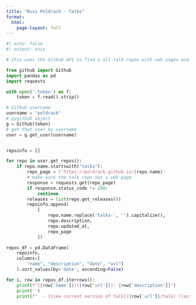 ```yaml
---
title: "Russ Poldrack - Talks"
format:
  html:
    page-layout: full
---
```


```python
#| echo: false
#| output: asis

# this uses the GitHub API to find a all talk repos with web pages and list them

from github import Github
import pandas as pd
import requests

with open('.token') as f:
    token = f.read().strip()

# Github username
username = "poldrack"
# pygithub object
g = Github(token)
# get that user by username
user = g.get_user(username)


repoinfo = []

for repo in user.get_repos():
    if repo.name.startswith("talks"):
        repo_page = f'https://poldrack.github.io/{repo.name}'
        # make sure the talk repo has a web page
        response = requests.get(repo_page)
        if response.status_code != 200:
            continue
        releases = list(repo.get_releases())
        repoinfo.append(
            [
                repo.name.replace('talks-', '').capitalize(),
                repo.description,
                repo.updated_at,
                repo_page
            ])

repos_df = pd.DataFrame(
    repoinfo, 
    columns=[
        "name", "description", "date", "url"]
    ).sort_values(by='date', ascending=False)

for i, row in repos_df.iterrows():
    print(f"[{row['name']}]({row['url']}): {row['description']}")
    print('')
    print(f"  - [View current version of talk]({row['url']}/talk) (last updated {row.date.strftime('%m/%d/%Y')})")


```